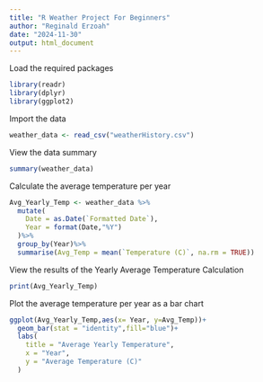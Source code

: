 ---
title: "R Weather Project For Beginners"
author: "Reginald Erzoah"
date: "2024-11-30"
output: html_document
---

Load the required packages
```{r}
library(readr)
library(dplyr)
library(ggplot2)
```


Import the data
```{r}
weather_data <- read_csv("weatherHistory.csv")
```

View the data summary 
```{r}
summary(weather_data)
```

Calculate the average temperature per year
```{r}
Avg_Yearly_Temp <- weather_data %>%
  mutate(
    Date = as.Date(`Formatted Date`),
    Year = format(Date,"%Y")
  )%>%
  group_by(Year)%>%
  summarise(Avg_Temp = mean(`Temperature (C)`, na.rm = TRUE))
```

View the results of the Yearly Average Temperature Calculation
```{r}
print(Avg_Yearly_Temp)
```

Plot the average temperature per year as a bar chart
```{r}
ggplot(Avg_Yearly_Temp,aes(x= Year, y=Avg_Temp))+
  geom_bar(stat = "identity",fill="blue")+
  labs(
    title = "Average Yearly Temperature",
    x = "Year",
    y = "Average Temperature (C)"
  )
```

